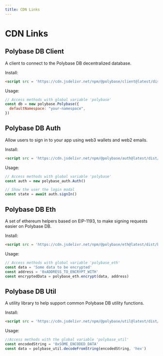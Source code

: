 ```yaml
---
title: CDN Links
---
```


# CDN Links

## Polybase DB Client

A client to connect to the Polybase DB decentralized database.

Install: 

```html
<script src = 'https://cdn.jsdelivr.net/npm/@polybase/client@latest/dist/bundle.min.js'></script>
```

Usage:

```js
// Access methods with global variable 'polybase'
const db = new polybase.Polybase({
  defaultNamespace: "your-namespace",
})
```

## Polybase DB Auth

Allow users to sign in to your app using web3 wallets and web2 emails.

Install: 

```html
<script src = 'https://cdn.jsdelivr.net/npm/@polybase/auth@latest/dist/bundle.min.js'></script>
```

Usage:

```js
// Access methods with global variable 'polybase'
const auth = new polybase_auth.Auth()

// Show the user the login modal
const state = await auth.signIn()
```


## Polybase DB Eth

A set of ethereum helpers based on EIP-1193, to make signing requests easier on Polybase DB.

Install: 

```html
<script src = 'https://cdn.jsdelivr.net/npm/@polybase/eth@latest/dist/bundle.min.js'></script>
```

Usage:

```js
// Access methods with global variable 'polybase_eth'
const data = 'Some data to be encrypted'
const address = '0xADDRESS_TO_ENCRYPT_WITH'
const encryptedData = polybase_eth.encrypt(data, address)
```

## Polybase DB Util

A utility library to help support common Polybase DB utility functions.

Install: 

```html
<script src = 'https://cdn.jsdelivr.net/npm/@polybase/util@latest/dist/bundle.min.js'></script>
```

Usage:

```js
//Access methods with the global variable 'polybase_util'
const encodedString = '0xSOME_ENCODED_DATA'
const data = polybase_util.decodeFromString(encodedString, 'hex')
```

